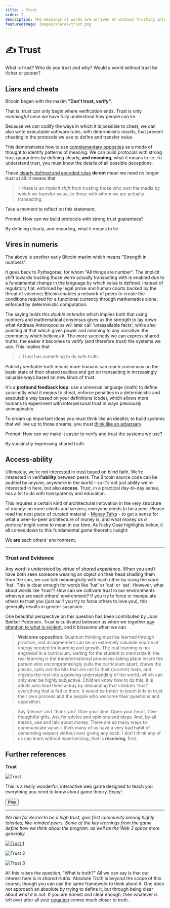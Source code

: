 ```yaml
---
title: ✍️ Trust
order: 2
description: The meanings of words are arrived at without trusting intermediaries. Blockchains instantiate this same phenomenon for any programmable transaction. We all know what 'love' signifies, but it takes real relationship to experience its deeper meaning. Exploring these kind of new 'trust spaces' is what Kernel is all about.
featuredImage: images/shares/trust.png
---
```


# ✍️ Trust

What is trust? Who do you trust and why? Would a world without trust be richer or poorer? 

<AudioPlayer src="https://kernel-audio.s3.amazonaws.com/M0E2+-+Trust.mp3"/>

## Liars and cheats

Bitcoin began with the maxim **"Don't trust, verify"**. 

That is, trust can only begin where verification ends. Trust is only *meaningful* once we have 
fully understood how people can lie. 

Because we can codify the ways in which it is possible to cheat, we can also write executable 
software rules, with deterministic results, that prevent cheating in the protocols we use to 
define and transfer value. 

This demonstrates how to use [complementary opposites](/learn/module-0/play-of-pattern) as a 
mode of thought to identify patterns of meaning. We can build protocols with strong trust 
guarantees by defining clearly, **and encoding**, what it means to lie. To understand trust, 
you must know the details of all possible deceptions.

These [clearly defined and encoded rules](https://github.com/jimmysong/programmingbitcoin/blob/master/ch07.asciidoc) **do not** mean we need no longer trust at all. It means that 

> 💡 there is an *implicit shift* from trusting those who own the media by which we transfer 
value, to those with whom we are actually transacting.

Take a moment to reflect on this statement.

<Flash>

<Card>

Prompt: How can we build protocols with strong trust guarantees?

By defining clearly, and encoding, what it means to lie.

</Card>

</Flash>

## Vires in numeris

The above is another early Bitcoin maxim which means "Strength in numbers". 

It goes back to Pythagoras, for whom "All things are number". The implicit shift towards 
trusting those we're actually transacting with is enabled due to a fundamental change in the 
language by which value is defined. Instead of regulatory fiat, enforced by legal prose and 
human courts backed by the threat of violence; Bitcoin enables a network of peers to create 
the conditions required for a functional currency through mathematics alone, enforced by 
deterministic computation.

The saying holds this _double entendre_ which implies both that using numbers and mathematical 
consensus gives us the strength to lay down what Andreas Antonopoulos will later call 
'unassailable facts', while also pointing at that which gives power and meaning to any narrative: 
the community which believes it. The more succinctly we can express shared truths, the easier 
it becomes to verify (and therefore trust) the systems we use. This implies that

> 💡 Trust has something to do with truth. 

Publicly verifiable truth means more humans can reach consensus on the basic state of their 
shared realities and get on transacting in increasingly valuable ways based on new kinds of 
trust. 

It's a **profound feedback loop**: use a universal language (math) to define succinctly what it 
means to cheat, enforce penalties in a deterministic and executable way based on your definitions 
(code), which allows more humans to experiment with interpersonal trust in ways previously 
unimaginable.

To dream up important ideas you must think like an idealist; to build systems that will live up 
to those dreams, you must [think like an adversary](https://theconvivialsociety.substack.com/p/the-questions-concerning-technology).

<Flash>

<Card>

Prompt: How can we make it easier to verify and trust the systems we use?

By succinctly expressing shared truth.

</Card>

</Flash>

## Access-ability

Ultimately, we're not interested in trust based on blind faith. We're interested in verifi**ability** between peers. The Bitcoin source code can be audited by anyone, anywhere in the world - so it's not just ability we're interested in here, but also **access**. Trust, in a practical day-to-day sense, has a lot to do with transparency and education. 

This requires a certain kind of architectural innovation in the very structure of money: no more clients and servers; everyone needs to be a peer. Please read the next piece of curated material - [Money Talks](/learn/module-0/money-language) - to get a sense for what a peer-to-peer architecture of money is, and what money _as a protocol_ might come to mean in our time. As Nicky Case highlights below, it all comes down to this fundamental game theoretic insight: 

<StatusBanner warning>

We **are** each others' environment.

</StatusBanner>

---

### Trust and Evidence

Any word is understood by virtue of _shared experience_. When you and I have both seen someone wearing an object on their head shading them from the sun, we can talk meaningfully with each other by using the word 'hat'. This is clear enough for words like 'hat' or 'cat' or 'sat'. However, what about words like 'trust'? How can we cultivate trust in our environments when we are each others' environment? If you try to force or manipulate others to trust you (just as if you try to force others to love you), this generally results in greater suspicion.

One beautiful perspective on this question has been contributed by Joan Bødker Pedersen. Trust is cultivated between us when we together [pay attention to what is evident](https://www.youtube.com/watch?v=KyVzykB35Ac), and it blossoms when we can

> **Welcome opposition**. Quantum thinking must be learned through practice, and disagreement can be an extremely valuable source of energy needed for learning and growth. The real learning is not engraved in a curriculum, waiting for the student to memorize it; the real learning is the transformational processes taking place inside the person who uncompromisingly pulls the curriculum apart, chews the pieces, spits out the bits that are not to their (current) taste, and digests the rest into a growing understanding of the world, which can only ever be highly subjective. Children know how to do this; it is adults who lead them astray by demanding that children ‘trust’ everything that is fed to them. It would be better to teach kids to trust their own process and the people who welcome their questions and opposition.

> Say ‘please’ and ‘thank you’. Give your time. Open your heart. Give thoughtful gifts. Ask for advice and opinions and ideas. And, by all means, use and talk about money. There are so many ways to communicate value. I think many of us have a very bad habit of demanding respect without ever giving any back. I don’t think any of us can learn without experiencing, that is **receiving**, first.

## Further references

<InfoBlock>

<Box>

**Trust**

![Trust](/images/mod0-img/trust.jpg)

This is a really wonderful, interactive web game designed to teach you everything you need to know about game theory. Enjoy!

<Aligner center>
<Button to="https://ncase.me/trust/">
    Play
</Button>
</Aligner>

</Box>

</InfoBlock>

---

*We aim for Kernel to be a high trust, give first community among highly talented, like-minded peers. Some of the key learnings from the game define how we think about the program, as well as the Web 3 space more generally.*

[![Trust 1](/images/mod0-img/trust1.png)](https://youtu.be/5H164LqEwiA?t=2711)

![Trust 2](/images/mod0-img/trust2.png)

![Trust 3](/images/mod0-img/trust3.png)

All this raises the question, "What is truth?" All we can say is that our interest here is in *shared truths*. Absolute Truth is beyond the scope of this course, though you can use the same framework to think about it. One does not approach an absolute by trying to define it, but through being clear about *what it is not*. If you are honest and clear enough, then whatever is left over after all your [negation](https://openjournals.library.sydney.edu.au/index.php/SSR/article/viewFile/202/181) comes much closer to truth.